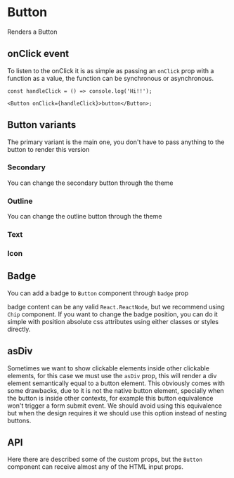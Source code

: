 

<Meta of={ButtonStories} />

# Button

Renders a Button

<Canvas of={ButtonStories.Primary} />

## onClick event

To listen to the onClick it is as simple as passing an `onClick` prop with a function as a value, the function can be synchronous or asynchronous.

```tsx
const handleClick = () => console.log('Hi!!');

<Button onClick={handleClick}>button</Button>;
```

## Button variants

The primary variant is the main one, you don't have to pass anything to the button to render this version

### Secondary

<Canvas of={ButtonStories.Secondary} />

You can change the secondary button through the theme

### Outline

<Canvas of={ButtonStories.Outline} />

You can change the outline button through the theme

### Text

<Canvas of={ButtonStories.Text} />

### Icon

<Canvas of={ButtonStories.Icon} />

## Badge

You can add a badge to `Button` component through `badge` prop

<Canvas of={ButtonStories.Badge} />

badge content can be any valid `React.ReactNode`, but we recommend using `Chip` component. If you want to change the badge position, you can do it simple with position absolute css attributes using either classes or styles directly.

<Canvas of={ButtonStories.BadgePositioned} />

## asDiv

Sometimes we want to show clickable elements inside other clickable elements, for this case we must use the `asDiv` prop,
this will render a div element semantically equal to a button element. This obviously comes with some drawbacks, due to it
is not the native button element, specially when the button is inside other contexts, for example this button equivalence
won't trigger a form submit event. We should avoid using this equivalence but when the design requires it we should use this
option instead of nesting buttons.

## API

Here there are described some of the custom props, but the `Button` component can receive almost any of the HTML input props.

<ArgTypes of={ButtonStories} />
